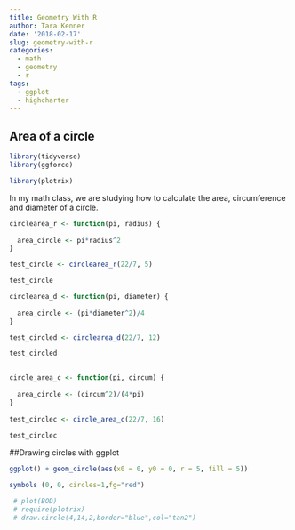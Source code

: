 ```yaml
---
title: Geometry With R
author: Tara Kenner
date: '2018-02-17'
slug: geometry-with-r
categories:
  - math
  - geometry
  - r
tags:
  - ggplot
  - highcharter
---
```


## Area of a circle
```r
library(tidyverse)
library(ggforce)

library(plotrix)
```

In my math class, we are studying how to calculate the area, circumference and diameter of a circle.

```r
circlearea_r <- function(pi, radius) {
  
  area_circle <- pi*radius^2
}

test_circle <- circlearea_r(22/7, 5)

test_circle
```

```r
circlearea_d <- function(pi, diameter) {
  
  area_circle <- (pi*diameter^2)/4
}

test_circled <- circlearea_d(22/7, 12)  

test_circled
  
```

```r
circle_area_c <- function(pi, circum) {
  
  area_circle <- (circum^2)/(4*pi)
}
  
test_circlec <- circle_area_c(22/7, 16)
  
test_circlec


```

##Drawing circles with ggplot
```r
ggplot() + geom_circle(aes(x0 = 0, y0 = 0, r = 5, fill = 5))
```


```r
symbols (0, 0, circles=1,fg="red")

 # plot(BOD)
 # require(plotrix)
 # draw.circle(4,14,2,border="blue",col="tan2")
```



